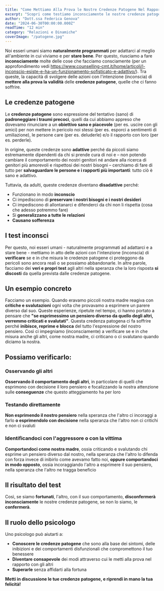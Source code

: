 ```yaml
---
title: "Come Mettiamo Alla Prova le Nostre Credenze Patogene Nel Rapporto Con Gli Altri"
excerpt: "Scopri come testiamo inconsciamente le nostre credenze patogene nelle relazioni e come superarle."
author: "Dott.ssa Federica Genova"
date: "2024-06-30T00:00:00.000Z"
readTime: "12 min"
category: "Relazioni e Dinamiche"
coverImage: "/patogene.jpg"
---
```


Noi esseri umani siamo **naturalmente programmati** per adattarci al meglio all'ambiente in cui viviamo e per **stare bene**. Per questo, riusciamo a fare **inconsciamente** molte delle cose che facciamo consciamente (per un approfondimento vedi https://www.counselling-cmt.it/home/articoli/l-inconscio-esiste-e-ha-un-funzionamento-sofisticato-e-adattivo/). Tra queste, la capacità di svolgere delle azioni con l'intenzione (inconscia) di **mettere alla prova la validità** delle **credenze patogene**, quelle che ci fanno soffrire.

## Le credenze patogene

Le **credenze patogene** sono espressione del tentativo (sano) di **padroneggiare i traumi precoci**, quelli da cui abbiamo appreso che dovevamo rinunciare a un **obiettivo sano e piacevole** (per es. uscire con gli amici) per non mettere in pericolo noi stessi (per es. esporci a sentimenti di umiliazione), le persone care (per es. deluderle) e/o il rapporto con loro (per es. perderle). 

In origine, queste credenze sono **adattive** perché da piccoli siamo estremamente dipendenti da chi si prende cura di noi e – non potendo cambiare il comportamento dei nostri genitori né andare alla ricerca di genitori più amorevoli e rispettosi dei nostri bisogni – cerchiamo di fare di tutto per **salvaguardare le persone e i rapporti più importanti**: tutto ciò è sano e adattivo. 

Tuttavia, da adulti, queste credenze diventano **disadattive** perché:

- Funzionano in modo **inconscio**
- Ci impediscono di **preservare i nostri bisogni e i nostri desideri**
- Ci impediscono di allontanarci e difenderci da chi non li rispetta (cosa che adesso potremmo fare)
- Si **generalizzano a tutte le relazioni**
- **Causano sofferenza**

## I test inconsci

Per questo, noi esseri umani - naturalmente programmati ad adattarci e a stare bene - mettiamo in atto delle azioni con l'intenzione (inconscia) di **verificare** se e in che misura le credenze patogene ci proteggono da pericoli sono ancora reali o se possiamo abbandonarle. In altre parole, facciamo dei **veri e propri test** agli altri nella speranza che la loro risposta **si discosti** da quella prevista dalle credenze patogene.

## Un esempio concreto

Facciamo un esempio. Quando eravamo piccoli nostra madre reagiva con **critiche e svalutazioni** ogni volta che provavamo a esprimere un parere diverso dal suo. Queste esperienze, ripetute nel tempo, ci hanno portato a pensare che **"se esprimessimo un pensiero diverso da quello degli altri, verremmo criticati e svalutati"**. Questa credenza patogena ci fa soffrire perché **inibisce, reprime e blocca** del tutto l'espressione del nostro pensiero. Così ci impegniamo (inconsciamente) a verificare se e in che misura anche gli altri, come nostra madre, ci criticano o ci svalutano quando diciamo la nostra.

## Possiamo verificarlo:

### Osservando gli altri

**Osservando il comportamento degli altri**, in particolare di quelli che esprimono con decisione il loro pensiero e focalizzando la nostra attenzione sulle **conseguenze** che questo atteggiamento ha per loro

### Testando direttamente

**Non esprimendo il nostro pensiero** nella speranza che l'altro ci incoraggi a farlo **o esprimendolo con decisione** nella speranza che l'altro non ci critichi e non ci svaluti

### Identificandoci con l'aggressore o con la vittima

**Comportandoci come nostra madre**, ossia criticando e svalutando chi esprime un pensiero diverso dal nostro, nella speranza che l'altro lo difenda con forza invece di inibirlo come avevamo fatto noi, **oppure comportandoci in modo opposto**, ossia incoraggiando l'altro a esprimere il suo pensiero, nella speranza che l'altro ne tragga beneficio

## Il risultato del test

Così, se siamo **fortunati**, l'altro, con il suo comportamento, **disconfermerà inconsciamente** le nostre credenze patogene, se non lo siamo, le **confermerà**.

## Il ruolo dello psicologo

Uno psicologo può aiutarti a:

- **Conoscere le credenze patogene** che sono alla base dei sintomi, delle inibizioni e dei comportamenti disfunzionali che compromettono il tuo benessere
- **Diventare consapevole** dei modi attraverso cui le metti alla prova nel rapporto con gli altri
- **Superarle** senza affidarti alla fortuna

**Metti in discussione le tue credenze patogene, e riprendi in mano la tua felicità!**
